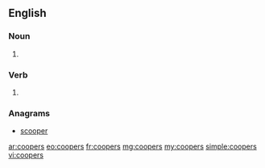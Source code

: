 ==English==

===Noun===
{{head|en|plural}}

# {{plural of|cooper|lang=en}}

===Verb===
{{head|en|verb form}}

# {{en-third-person singular of|cooper}}

===Anagrams===
* [[scooper#English|scooper]]

[[ar:coopers]]
[[eo:coopers]]
[[fr:coopers]]
[[mg:coopers]]
[[my:coopers]]
[[simple:coopers]]
[[vi:coopers]]